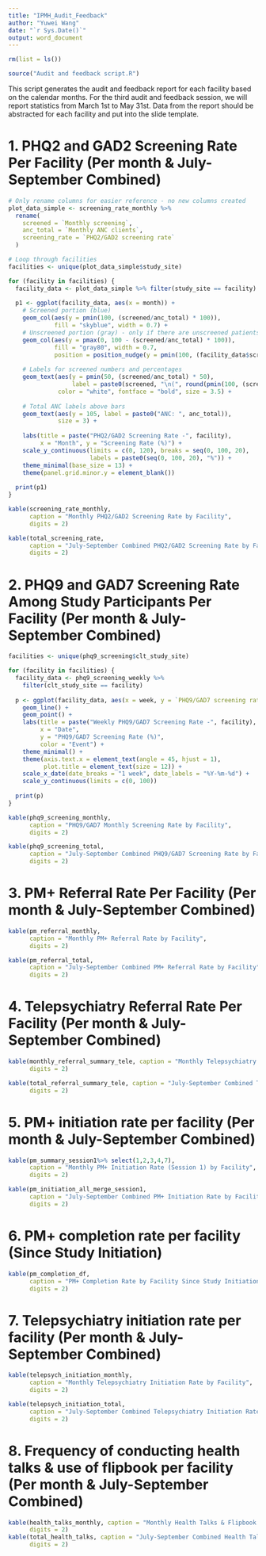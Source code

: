 ```yaml
---
title: "IPMH_Audit_Feedback"
author: "Yuwei Wang"
date: "`r Sys.Date()`"
output: word_document
---
```


```r
rm(list = ls())

source("Audit and feedback script.R")
```

This script generates the audit and feedback report for each facility based on the calendar months. For the third audit and feedback session, we will report statistics from March 1st to May 31st. Data from the report should be abstracted for each facility and put into the slide template.

# 1. PHQ2 and GAD2 Screening Rate Per Facility (Per month & July-September Combined)

```r
# Only rename columns for easier reference - no new columns created
plot_data_simple <- screening_rate_monthly %>%
  rename(
    screened = `Monthly screening`,
    anc_total = `Monthly ANC clients`,
    screening_rate = `PHQ2/GAD2 screening rate`
  )

# Loop through facilities
facilities <- unique(plot_data_simple$study_site)

for (facility in facilities) {
  facility_data <- plot_data_simple %>% filter(study_site == facility)
  
  p1 <- ggplot(facility_data, aes(x = month)) +
    # Screened portion (blue)
    geom_col(aes(y = pmin(100, (screened/anc_total) * 100)), 
             fill = "skyblue", width = 0.7) +
    # Unscreened portion (gray) - only if there are unscreened patients
    geom_col(aes(y = pmax(0, 100 - (screened/anc_total) * 100)), 
             fill = "gray80", width = 0.7,
             position = position_nudge(y = pmin(100, (facility_data$screened/facility_data$anc_total) * 100))) +
    
    # Labels for screened numbers and percentages
    geom_text(aes(y = pmin(50, (screened/anc_total) * 50),
                  label = paste0(screened, "\n(", round(pmin(100, (screened/anc_total) * 100), 1), "%)")),
              color = "white", fontface = "bold", size = 3.5) +
    
    # Total ANC labels above bars
    geom_text(aes(y = 105, label = paste0("ANC: ", anc_total)),
              size = 3) +
    
    labs(title = paste("PHQ2/GAD2 Screening Rate -", facility),
         x = "Month", y = "Screening Rate (%)") +
    scale_y_continuous(limits = c(0, 120), breaks = seq(0, 100, 20),
                       labels = paste0(seq(0, 100, 20), "%")) +
    theme_minimal(base_size = 13) +
    theme(panel.grid.minor.y = element_blank())
  
  print(p1)
}
```

```r
kable(screening_rate_monthly, 
      caption = "Monthly PHQ2/GAD2 Screening Rate by Facility",
      digits = 2)
```

```r
kable(total_screening_rate, 
      caption = "July-September Combined PHQ2/GAD2 Screening Rate by Facility",
      digits = 2)
```

\newpage

# 2. PHQ9 and GAD7 Screening Rate Among Study Participants Per Facility (Per month & July-September Combined)

```r
facilities <- unique(phq9_screening$clt_study_site)

for (facility in facilities) {
  facility_data <- phq9_screening_weekly %>%
    filter(clt_study_site == facility)
  
  p <- ggplot(facility_data, aes(x = week, y = `PHQ9/GAD7 screening rate`, color = redcap_event_name)) +
    geom_line() + 
    geom_point() +
    labs(title = paste("Weekly PHQ9/GAD7 Screening Rate -", facility),
         x = "Date", 
         y = "PHQ9/GAD7 Screening Rate (%)",
         color = "Event") +
    theme_minimal() +
    theme(axis.text.x = element_text(angle = 45, hjust = 1),
          plot.title = element_text(size = 12)) +
    scale_x_date(date_breaks = "1 week", date_labels = "%Y-%m-%d") +
    scale_y_continuous(limits = c(0, 100))
  
  print(p)
}
```

```r
kable(phq9_screening_monthly, 
      caption = "PHQ9/GAD7 Monthly Screening Rate by Facility",
      digits = 2)
```

```r
kable(phq9_screening_total, 
      caption = "July-September Combined PHQ9/GAD7 Screening Rate by Facility",
      digits = 2)
```

\newpage

# 3. PM+ Referral Rate Per Facility (Per month & July-September Combined)

```r
kable(pm_referral_monthly, 
      caption = "Monthly PM+ Referral Rate by Facility",
      digits = 2)

kable(pm_referral_total,
      caption = "July-September Combined PM+ Referral Rate by Facility",
      digits = 2)
```

\newpage

# 4. Telepsychiatry Referral Rate Per Facility (Per month & July-September Combined)

```r
kable(monthly_referral_summary_tele, caption = "Monthly Telepsychiatry Referral Rate by Facility",
      digits = 2)

kable(total_referral_summary_tele, caption = "July-September Combined Telepsychiatry Referral Rate by Facility",
      digits = 2)
```

\newpage

# 5. PM+ initiation rate per facility (Per month & July-September Combined)

```r
kable(pm_summary_session1%>% select(1,2,3,4,7), 
      caption = "Monthly PM+ Initiation Rate (Session 1) by Facility",
      digits = 2)

kable(pm_initiation_all_merge_session1,
      caption = "July-September Combined PM+ Initiation Rate by Facility",
      digits = 2)
```
\newpage

# 6. PM+ completion rate per facility (Since Study Initiation)

```r
kable(pm_completion_df, 
      caption = "PM+ Completion Rate by Facility Since Study Initiation",
      digits = 2)
```

\newpage

# 7. Telepsychiatry initiation rate per facility (Per month & July-September Combined)

```r
kable(telepsych_initiation_monthly, 
      caption = "Monthly Telepsychiatry Initiation Rate by Facility",
      digits = 2)

kable(telepsych_initiation_total,
      caption = "July-September Combined Telepsychiatry Initiation Rate by Facility",
      digits = 2)
```

\newpage

# 8. Frequency of conducting health talks & use of flipbook per facility (Per month & July-September Combined)

```r
kable(health_talks_monthly, caption = "Monthly Health Talks & Flipbook Usage by Facility",
      digits = 2)
kable(total_health_talks, caption = "July-September Combined Health Talks & Flipbook Usage by Facility",
      digits = 2)
```
